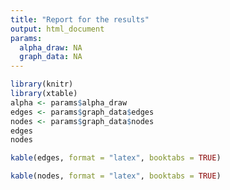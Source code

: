 ```yaml
---
title: "Report for the results"
output: html_document
params:
  alpha_draw: NA
  graph_data: NA
---
```


```r
library(knitr)
library(xtable)
alpha <- params$alpha_draw
edges <- params$graph_data$edges
nodes <- params$graph_data$nodes
edges
nodes
```

```r
kable(edges, format = "latex", booktabs = TRUE)
```


```r
kable(nodes, format = "latex", booktabs = TRUE)
```

